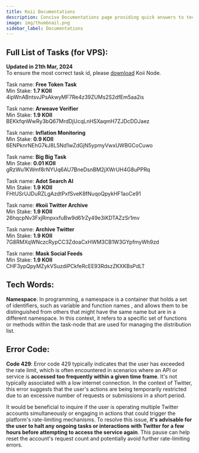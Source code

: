 ```yaml
---
title: Koii Documentations
description: Concise Documentations page providing quick answers to tech words related to koii network
image: img/thumbnail.png
sidebar_label: Documentations
---
```


## Full List of Tasks (for VPS): 

**Updated in 21th Mar, 2024**  
To ensure the most correct task id, please [download](https://www.koii.network/node) Koii Node.  

Task name: **Free Token Task**   
Min Stake: **1.7 KOII**  
4ipWnABntsvJPsAkwyMF7Re4z39ZUMs2S2dfEm5aa2is

Task name: **Arweave Verifier**  
Min Stake: **1.9 KOII**  
BEKkfqnWwRy3bQ67MrdDjUcqLnHSXaqmH7ZJDcDDJaez

Task name: **Inflation Monitoring**  
Min Stake: **0.9 KOII**  
6ENPknrNEhG7kJ8L5Nd1wZdGjN5ypmyVwxUWBGCoCuwo

Task name: **Big Big Task**   
Min Stake: **0.01 KOII**   
gRzWu1KWmf8rNYUq6AU7BneDsnBM2jXWrUH4G8uPPRq

Task name: **Adot Search AI**   
Min Stake: **1.9 KOII**  
FHtUSrUJDuRZLgAzdtPxfSveK8fNuqoQpykHF1aoCe91

Task name: **#koii Twitter Archive**  
Min Stake: **1.9 KOII**   
26hqcpNv3FxjRmpxxfuBw9d61rZy49e3iKDTAZzSr1mv

Task name: **Archive Twitter**  
Min Stake: **1.9 KOII**   
7G8RMXqWNczcRypCC3ZdoaCxHWM3CB1W3GYpfmyWh9zd 

Task name: **Mask Social Feeds**  
Min Stake: **1.9 KOII**   
CHF3ypQpyMZykVSuzdiPCkfeRcEE93RdszZKXKBsPdLT 

## Tech Words:

 **Namespace**: In programming, a namespace is a container that holds a set of identifiers, such as variable and function names
 , and allows them to be distinguished from others that might have the same name but are in a different namespace. In this context, it refers to a specific set of functions or methods within the task-node that are used for managing the distribution list.

## Error Code:

 **Code 429**: Error code 429 typically indicates that the user has exceeded the rate limit, which is often encountered in scenarios where an API or service is **accessed too frequently within a given time frame**. It's not typically associated with a low internet connection. In the context of Twitter, this error suggests that the user's actions are being temporarily restricted due to an excessive number of requests or submissions in a short period.  

It would be beneficial to inquire if the user is operating multiple Twitter accounts simultaneously or engaging in actions that could trigger the platform's rate-limiting mechanisms. To resolve this issue, **it's advisable for the user to halt any ongoing tasks or interactions with Twitter for a few hours before attempting to access the service again**. This pause can help reset the account's request count and potentially avoid further rate-limiting errors. 